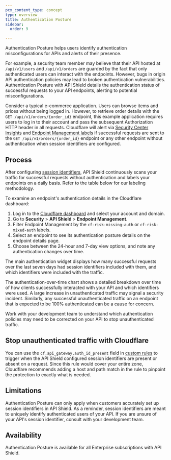 ```yaml
---
pcx_content_type: concept
type: overview
title: Authentication Posture
sidebar:
  order: 9

---
```



Authentication Posture helps users identify authentication misconfigurations for APIs and alerts of their presence.

For example, a security team member may believe that their API hosted at `/api/v1/users` and `/api/v1/orders` are guarded by the fact that only authenticated users can interact with the endpoints. However, bugs in origin API authentication policies may lead to broken authentication vulnerabilities. Authentication Posture with API Shield details the authentication status of successful requests to your API endpoints, alerting to potential misconfigurations.

Consider a typical e-commerce application. Users can browse items and prices without being logged in. However, to retrieve order details with the `GET /api/v1/orders/{order_id}` endpoint, this example application requires users to log in to their account and pass the subsequent Authorization HTTP header in all requests. Cloudflare will alert via [Security Center Insights](/security-center/security-insights/) and [Endpoint Management labels](/api-shield/management-and-monitoring/endpoint-labels/) if successful requests are sent to the `GET /api/v1/orders/{order_id}` endpoint or any other endpoint without authentication when <GlossaryTooltip term="session identifier">session identifiers</GlossaryTooltip> are configured.

## Process

After configuring [session identifiers](/api-shield/get-started/#session-identifiers), API Shield continuously scans your traffic for successful requests without authentication and labels your endpoints on a daily basis. Refer to the table below for our labeling methodology.

<Render file="label-methodology" />

To examine an endpoint's authentication details in the Cloudflare dashboard:

1. Log in to the [Cloudflare dashboard](https://dash.cloudflare.com/) and select your account and domain.
2. Go to **Security** > **API Shield** > **Endpoint Management**.
3. Filter Endpoint Management by the `cf-risk-missing-auth` or `cf-risk-mixed-auth` labels.
4. Select an endpoint to see its authentication posture details on the endpoint details page.
5. Choose between the 24-hour and 7-day view options, and note any authentication changes over time.

The main authentication widget displays how many successful requests over the last seven days had session identifiers included with them, and which identifiers were included with the traffic. 

The authentication-over-time chart shows a detailed breakdown over time of how clients successfully interacted with your API and which identifiers were used. A large increase in unauthenticated traffic may signal a security incident. Similarly, any successful unauthenticated traffic on an endpoint that is expected to be 100% authenticated can be a cause for concern.

Work with your development team to understand which authentication policies may need to be corrected on your API to stop unauthenticated traffic.

## Stop unauthenticated traffic with Cloudflare

You can use the `cf.api_gateway.auth_id_present` field in [custom rules](/waf/custom-rules/) to trigger when the API Shield configured session identifiers are present or absent on a request. Since this rule would cover your entire zone, Cloudflare recommends adding a host and path match in the rule to pinpoint the protection to exactly what is needed.

## Limitations

Authentication Posture can only apply when customers accurately set up session identifiers in API Shield. As a reminder, session identifiers are meant to uniquely identify authenticated users of your API. If you are unsure of your API's session identifier, consult with your development team.

## Availability 

Authentication Posture is available for all Enterprise subscriptions with API Shield.